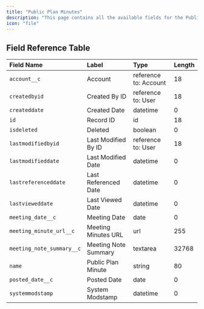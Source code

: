 ```yaml
---
title: "Public Plan Minutes"
description: "This page contains all the available fields for the Public Plan Minutes object in the Dakota system."
icon: "file"
---
```


## Field Reference Table

| Field Name | Label | Type | Length |
|:-----------|:------|:-----|:-------|
| `account__c` | Account | reference to: Account | 18 |
| `createdbyid` | Created By ID | reference to: User | 18 |
| `createddate` | Created Date | datetime | 0 |
| `id` | Record ID | id | 18 |
| `isdeleted` | Deleted | boolean | 0 |
| `lastmodifiedbyid` | Last Modified By ID | reference to: User | 18 |
| `lastmodifieddate` | Last Modified Date | datetime | 0 |
| `lastreferenceddate` | Last Referenced Date | datetime | 0 |
| `lastvieweddate` | Last Viewed Date | datetime | 0 |
| `meeting_date__c` | Meeting Date | date | 0 |
| `meeting_minute_url__c` | Meeting Minutes URL | url | 255 |
| `meeting_note_summary__c` | Meeting Note Summary | textarea | 32768 |
| `name` | Public Plan Minute | string | 80 |
| `posted_date__c` | Posted Date | date | 0 |
| `systemmodstamp` | System Modstamp | datetime | 0 | 
